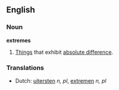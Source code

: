 ==English==

===Noun===
'''extremes'''

#[[Things]] that exhibit [[absolute difference]].

===Translations===
*Dutch: [[uitersten]] ''n, pl'', [[extremen]] ''n, pl''